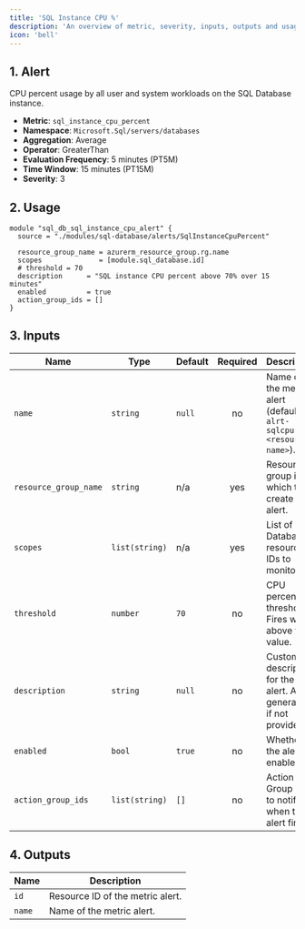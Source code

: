 ```yaml
---
title: 'SQL Instance CPU %'
description: 'An overview of metric, severity, inputs, outputs and usage.'
icon: 'bell'
---
```


## 1. Alert
CPU percent usage by all user and system workloads on the SQL Database instance.

- **Metric**: `sql_instance_cpu_percent`
- **Namespace**: `Microsoft.Sql/servers/databases`
- **Aggregation**: Average
- **Operator**: GreaterThan
- **Evaluation Frequency**: 5 minutes (PT5M)
- **Time Window**: 15 minutes (PT15M)
- **Severity**: 3

## 2. Usage
```hcl main.tf
module "sql_db_sql_instance_cpu_alert" {
  source = "./modules/sql-database/alerts/SqlInstanceCpuPercent"

  resource_group_name = azurerm_resource_group.rg.name
  scopes              = [module.sql_database.id]
  # threshold = 70
  description      = "SQL instance CPU percent above 70% over 15 minutes"
  enabled          = true
  action_group_ids = []
}
```

## 3. Inputs
| Name | Type | Default | Required | Description |
|------|------|---------|:--------:|-------------|
| `name` | `string` | `null` | no | Name of the metric alert (defaults to `alrt-sqlcpu-<resource-name>`). |
| `resource_group_name` | `string` | n/a | yes | Resource group in which to create the alert. |
| `scopes` | `list(string)` | n/a | yes | List of SQL Database resource IDs to monitor. |
| `threshold` | `number` | `70` | no | CPU percent threshold. Fires when above this value. |
| `description` | `string` | `null` | no | Custom description for the alert. Auto-generated if not provided. |
| `enabled` | `bool` | `true` | no | Whether the alert is enabled. |
| `action_group_ids` | `list(string)` | `[]` | no | Action Group IDs to notify when the alert fires. |

## 4. Outputs
| Name | Description |
|------|-------------|
| `id` | Resource ID of the metric alert. |
| `name` | Name of the metric alert. |